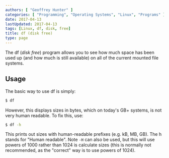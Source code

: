 ```yaml
---
authors: [ "Geoffrey Hunter" ]
categories: [ "Programming", "Operating Systems", "Linux", "Programs" ]
date: 2017-04-13
lastUpdated: 2017-04-13
tags: [Linux, df, disk, free]
title: df (disk free)
type: page
---
```


The df (_disk free_) program allows you to see how much space has been used up (and how much is still available) on all of the current mounted file systems.

## Usage

The basic way to use df is simply:

```sh    
$ df
```

However, this displays sizes in bytes, which on today's GB+ systems, is not very human readable. To fix this, use:

```sh    
$ df -h
```

This prints out sizes with human-readable prefixes (e.g. kB, MB, GB). The h stands for "Human readable". Note `-H` can also be used, but this will use powers of 1000 rather than 1024 is calculate sizes (this is normally not recommended, as the "correct" way is to use powers of 1024).